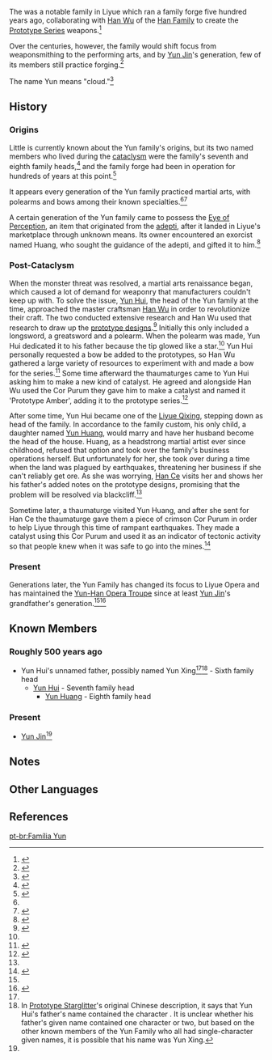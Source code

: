 {{Terminology Infobox
|image        = 
|type         = Families
|type2        = Liyue Clans
}}
The {{Lang|'''Yun family''' or '''house of Yun'''|zh=云氏 ''Yún-shì'', 云家 ''Yún-jiā''}} was a notable family in Liyue which ran a family forge five hundred years ago, collaborating with [[Han Wu]] of the [[Han Family]] to create the [[Prototype Series]] weapons.<ref>{{Ref/Weapon|Prototype Archaic}}</ref>

Over the centuries, however, the family would shift focus from weaponsmithing to the performing arts, and by [[Yun Jin]]'s generation, few of its members still practice forging.<ref name="LL">{{Ref/CS|Yun Jin|Longevity Lock}}</ref>

The name Yun means "cloud."<ref>{{Ref/Weapon|Cloudforged}}</ref>

==History==
===Origins===
Little is currently known about the Yun family's origins, but its two named members who lived during the [[Timeline#500|cataclysm]] were the family's seventh and eighth family heads,<ref name="BW">{{Ref/Weapon|Blackcliff Warbow}}</ref> and the family forge had been in operation for hundreds of years at this point.<ref>{{Ref/Weapon|Blackcliff Warbow|note=Chinese|quote={{Lang|mini=1|zh=云凰辗转难眠，恐怕云家百年有余的锻兵传承要在她手中断绝。|zh_tl=Yun Huang tossed and turned, unable to sleep, afraid that the Yun family legacy which had persisted for hundreds of years would end with her.}}}}</ref>

It appears every generation of the Yun family practiced martial arts, with polearms and bows among their known specialties.<ref name="BW" /><ref name="PS">{{Ref/Weapon|Prototype Starglitter}}</ref>

A certain generation of the Yun family came to possess the [[Eye of Perception]], an item that originated from the [[adepti]], after it landed in Liyue's marketplace through unknown means. Its owner encountered an exorcist named Huang, who sought the guidance of the adepti, and gifted it to him.<ref>{{Ref/Weapon|Eye of Perception}}</ref>

===Post-Cataclysm===
When the monster threat was resolved, a martial arts renaissance began, which caused a lot of demand for weaponry that manufacturers couldn't keep up with. To solve the issue, [[Yun Hui]], the head of the Yun family at the time, approached the master craftsman [[Han Wu]] in order to revolutionize their craft. The two conducted extensive research and Han Wu used that research to draw up the [[Prototype Series|prototype designs]].<ref>{{Ref/Weapon|Prototype Rancour}}</ref> Initially this only included a longsword, a greatsword and a polearm. When the polearm was made, Yun Hui dedicated it to his father because the tip glowed like a star.<ref name="PS" /> Yun Hui personally requested a bow be added to the prototypes, so Han Wu gathered a large variety of resources to experiment with and made a bow for the series.<ref>{{Ref/Weapon|Prototype Crescent}}</ref> Some time afterward the thaumaturges came to Yun Hui asking him to make a new kind of catalyst. He agreed and alongside Han Wu used the Cor Purum they gave him to make a catalyst and named it 'Prototype Amber', adding it to the prototype series.<ref>{{Ref/Weapon|Prototype Amber}}</ref>

After some time, Yun Hui became one of the [[Liyue Qixing]], stepping down as head of the family. In accordance to the family custom, his only child, a daughter named [[Yun Huang]], would marry and have her husband become the head of the house. Huang, as a headstrong martial artist ever since childhood, refused that option and took over the family's business operations herself. But unfortunately for her, she took over during a time when the land was plagued by earthquakes, threatening her business if she can't reliably get ore. As she was worrying, [[Han Ce]] visits her and shows her his father's added notes on the prototype designs, promising that the problem will be resolved via blackcliff.<ref name="BW" />

Sometime later, a thaumaturge visited Yun Huang, and after she sent for Han Ce the thaumaturge gave them a piece of crimson Cor Purum in order to help Liyue through this time of rampant earthquakes. They made a catalyst using this Cor Purum and used it as an indicator of tectonic activity so that people knew when it was safe to go into the mines.<ref>{{Ref/Weapon|Blackcliff Agate}}</ref>

===Present===
Generations later, the Yun Family has changed its focus to Liyue Opera and has maintained the [[Yun-Han Opera Troupe]] since at least [[Yun Jin]]'s grandfather's generation.<ref name="LL"/><ref>{{Ref/CS|Yun Jin|3}}</ref>

==Known Members==
===Roughly 500 years ago===
* Yun Hui's unnamed father, possibly named Yun Xing<ref name="PS" /><ref group="Note">In [[Prototype Starglitter]]'s original Chinese description, it says that Yun Hui's father's name contained the character {{Lang|mini=1|zh=星|zh_rm=Xīng|zh_tl=Star}}. It is unclear whether his father's given name contained one character or two, but based on the other known members of the Yun Family who all had single-character given names, it is possible that his name was Yun Xing.</ref> - Sixth family head
** [[Yun Hui]] - Seventh family head
*** [[Yun Huang]] - Eighth family head
===Present===
* [[Yun Jin]]<ref name="LL"/>

==Notes==
{{Reflist|note=1}}

==Other Languages==
{{Other Languages
|en       = House of Yun<!--also "Yun Family"-->
|zhs      = 云家<!--also 云氏-->
|zhs_rm   = Yún-jiā
|zht      = 雲家<!--also 雲氏-->
|zht_rm   = Yún-jiā
|zh_tl    = Yun Family
|ja       = 雲家<!--also 雲氏-->
|ja_rm    = Un-ke<ref>{{Ref/Quest|The Stars Inscribe the Year's Wishes|note=Japanese Voice-Over}}</ref>
|ja_tl    = Yun Family
|ko       = {{tt|운|雲}} {{tt|씨|氏}} {{tt|가문|家門}}<!--also 운 씨, 운 씨 집안-->
|ko_rm    = Un-ssi Gamun
|ko_tl    = Yun-Surname Family
|es       = Familia Yun
|es_tl    = Yun Family
|fr       = Clan Yun<!--also "Famille Yun"-->
|fr_tl    = Yun Clan
|ru       = Клан Юнь<!--also Род Юнь, Семья Юнь-->
|ru_tl    = Yun Clan
|th       = ตระกูล Yun
|th_rm    = Trakun Yun
|th_tl    = Yun Family
|vi       = {{tt|Gia Tộc|家族}} Yun<!--also "Nhà Họ Yun", "Đại Tộc Yun"-->
|vi_tl    = Yun Clan
|de       = Familie Yun<!--also "Haus Yun", "Yun-Klan"-->
|de_tl    = Yun Family
|id       = Keluarga Yun
|id_tl    = Yun Family
|pt       = Casa de Yun<!--also "Família Yun"-->
|pt_tl    = House of Yun
|tr       = Yun Ailesi
|tr_tl    = 
|it       = Famiglia Yun
|it_tl    = 
}}

==References==
{{Reflist|2}}

[[pt-br:Família Yun]]